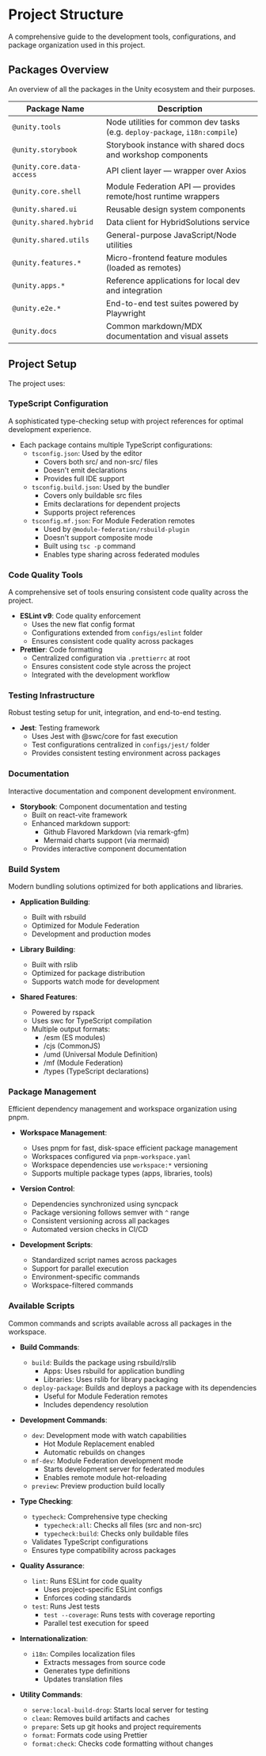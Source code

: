 
<Meta title="Overview/Project Structure" />

# Project Structure

A comprehensive guide to the development tools, configurations, and package organization used in this project.

## Packages Overview

An overview of all the packages in the Unity ecosystem and their purposes.

| Package Name              | Description                                                                 |
| ------------------------- | --------------------------------------------------------------------------- |
| `@unity.tools`            | Node utilities for common dev tasks (e.g. `deploy-package`, `i18n:compile`) |
| `@unity.storybook`        | Storybook instance with shared docs and workshop components                 |
| `@unity.core.data-access` | API client layer — wrapper over Axios                                       |
| `@unity.core.shell`       | Module Federation API — provides remote/host runtime wrappers               |
| `@unity.shared.ui`        | Reusable design system components                                           |
| `@unity.shared.hybrid`    | Data client for HybridSolutions service                                     |
| `@unity.shared.utils`     | General-purpose JavaScript/Node utilities                                   |
| `@unity.features.*`       | Micro-frontend feature modules (loaded as remotes)                          |
| `@unity.apps.*`           | Reference applications for local dev and integration                        |
| `@unity.e2e.*`            | End-to-end test suites powered by Playwright                                |
| `@unity.docs`             | Common markdown/MDX documentation and visual assets                         |

## Project Setup

The project uses:

### TypeScript Configuration

A sophisticated type-checking setup with project references for optimal development experience.

- Each package contains multiple TypeScript configurations:
    - `tsconfig.json`: Used by the editor
        - Covers both src/ and non-src/ files
        - Doesn't emit declarations
        - Provides full IDE support
    - `tsconfig.build.json`: Used by the bundler
        - Covers only buildable src files
        - Emits declarations for dependent projects
        - Supports project references
    - `tsconfig.mf.json`: For Module Federation remotes
        - Used by `@module-federation/rsbuild-plugin`
        - Doesn't support composite mode
        - Built using `tsc -p` command
        - Enables type sharing across federated modules

### Code Quality Tools

A comprehensive set of tools ensuring consistent code quality across the project.

- **ESLint v9**: Code quality enforcement
    - Uses the new flat config format
    - Configurations extended from `configs/eslint` folder
    - Ensures consistent code quality across packages
- **Prettier**: Code formatting
    - Centralized configuration via `.prettierrc` at root
    - Ensures consistent code style across the project
    - Integrated with the development workflow

### Testing Infrastructure

Robust testing setup for unit, integration, and end-to-end testing.

- **Jest**: Testing framework
    - Uses Jest with @swc/core for fast execution
    - Test configurations centralized in `configs/jest/` folder
    - Provides consistent testing environment across packages

### Documentation

Interactive documentation and component development environment.

- **Storybook**: Component documentation and testing
    - Built on react-vite framework
    - Enhanced markdown support:
        - Github Flavored Markdown (via remark-gfm)
        - Mermaid charts support (via mermaid)
    - Provides interactive component documentation

### Build System

Modern bundling solutions optimized for both applications and libraries.

- **Application Building**:

    - Built with rsbuild
    - Optimized for Module Federation
    - Development and production modes

- **Library Building**:

    - Built with rslib
    - Optimized for package distribution
    - Supports watch mode for development

- **Shared Features**:
    - Powered by rspack
    - Uses swc for TypeScript compilation
    - Multiple output formats:
        - /esm (ES modules)
        - /cjs (CommonJS)
        - /umd (Universal Module Definition)
        - /mf (Module Federation)
        - /types (TypeScript declarations)

### Package Management

Efficient dependency management and workspace organization using pnpm.

- **Workspace Management**:

    - Uses pnpm for fast, disk-space efficient package management
    - Workspaces configured via `pnpm-workspace.yaml`
    - Workspace dependencies use `workspace:*` versioning
    - Supports multiple package types (apps, libraries, tools)

- **Version Control**:

    - Dependencies synchronized using syncpack
    - Package versioning follows semver with `^` range
    - Consistent versioning across all packages
    - Automated version checks in CI/CD

- **Development Scripts**:
    - Standardized script names across packages
    - Support for parallel execution
    - Environment-specific commands
    - Workspace-filtered commands

### Available Scripts

Common commands and scripts available across all packages in the workspace.

- **Build Commands**:

    - `build`: Builds the package using rsbuild/rslib
        - Apps: Uses rsbuild for application bundling
        - Libraries: Uses rslib for library packaging
    - `deploy-package`: Builds and deploys a package with its dependencies
        - Useful for Module Federation remotes
        - Includes dependency resolution

- **Development Commands**:

    - `dev`: Development mode with watch capabilities
        - Hot Module Replacement enabled
        - Automatic rebuilds on changes
    - `mf-dev`: Module Federation development mode
        - Starts development server for federated modules
        - Enables remote module hot-reloading
    - `preview`: Preview production build locally

- **Type Checking**:

    - `typecheck`: Comprehensive type checking
        - `typecheck:all`: Checks all files (src and non-src)
        - `typecheck:build`: Checks only buildable files
    - Validates TypeScript configurations
    - Ensures type compatibility across packages

- **Quality Assurance**:

    - `lint`: Runs ESLint for code quality
        - Uses project-specific ESLint configs
        - Enforces coding standards
    - `test`: Runs Jest tests
        - `test --coverage`: Runs tests with coverage reporting
        - Parallel test execution for speed

- **Internationalization**:

    - `i18n`: Compiles localization files
        - Extracts messages from source code
        - Generates type definitions
        - Updates translation files

- **Utility Commands**:
    - `serve:local-build-drop`: Starts local server for testing
    - `clean`: Removes build artifacts and caches
    - `prepare`: Sets up git hooks and project requirements
    - `format`: Formats code using Prettier
    - `format:check`: Checks code formatting without changes
